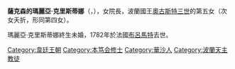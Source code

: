{{Multiple issues|
{{Expand language|1=en|time=2020-11-22T10:10:35+00:00}}
{{Unreferenced|time=2020-11-22T10:10:35+00:00}}
}}
{{Infobox royalty
| name        = 瑪麗亞·克里斯蒂娜
| title       = 勒米爾蒙修道院女院長
| image       = Maurice_Quentin_de_La_Tour,_Princesse_Marie-Christine_de_Saxe_(c._1762-1763).jpg
| image_size  = 200
| birth_date  = {{Birth date|1735|2|15|df=y}}
| birth_place = [[華沙|華沙]]
| death_date  = {{Death date and age|1782|11|19|1735|2|15|df=y}}
| death_place = [[布呂馬特|布呂馬特]]
| full name   = Maria Christina Anna Theresa Salomea Eulalia Francisca Xaveria
| house       = [[韋廷王朝|韋廷王朝]]
| father      = [[奧古斯特三世_(波蘭)|波蘭國王奧古斯特三世]]
| mother      = [[奧地利的瑪麗亞·約瑟法_(1699-1757)|奧地利的瑪麗亞·約瑟法]]
| religion    = [[羅馬天主教|羅馬天主教]]
}}
'''薩克森的瑪麗亞·克里斯蒂娜'''（{{lang-de|Maria Christina von Sachsen}}，{{bd|1735年|2月12日|1782年|11月19日}}），{{le|勒米爾蒙修道院|Remiremont Abbey}}女院長，波蘭國王[[奧古斯特三世_(波蘭)|奧古斯特三世]]的第五女（次女夭折，形同第四女）。

瑪麗亞·克里斯蒂娜終生未婚，1782年於法國[[布呂馬特|布呂馬特]]去世。

[[Category:韋廷王朝|Category:韋廷王朝]]
[[Category:本笃会修士|Category:本笃会修士]]
[[Category:華沙人|Category:華沙人]]
[[Category:波蘭天主教徒|Category:波蘭天主教徒]]